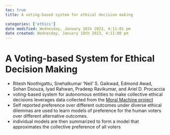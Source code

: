 ```yaml
---
toc: true
title: A voting-based system for ethical decision making

categories: ['ethics']
date modified: Wednesday, January 18th 2023, 4:11:01 pm
date created: Wednesday, January 18th 2023, 4:11:00 pm
---
```


# A Voting-based System for Ethical Decision Making


- Ritesh Noothigattu, Snehalkumar ‘Neil’ S. Gaikwad, Edmond Awad, Sohan Dsouza, Iyad Rahwan, Pradeep Ravikumar, and Ariel D. Procaccia
- voting-based system for autonomous entities to make collective ethical decisions leverages data collected from the [Moral Machine project](Moral Machine project.qmd)
- Self reported preference over different outcomes under diverse ethical dilemmas are used to learn models of preference for the human voters over different alternative outcomes.
- individual models are then summarized to form a model that approximates the collective preference of all voters



